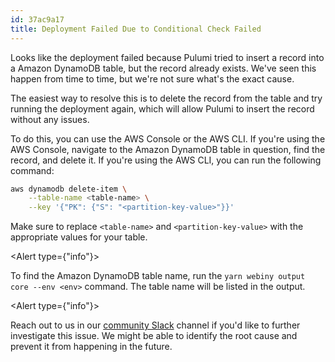```yaml
---
id: 37ac9a17
title: Deployment Failed Due to Conditional Check Failed
---
```


Looks like the deployment failed because Pulumi tried to insert a record into a Amazon DynamoDB table, but the record already exists. We've seen this happen from time to time, but we're not sure what's the exact cause.

The easiest way to resolve this is to delete the record from the table and try running the deployment again, which will allow Pulumi to insert the record without any issues.

To do this, you can use the AWS Console or the AWS CLI. If you're using the AWS Console, navigate to the Amazon DynamoDB table in question, find the record, and delete it. If you're using the AWS CLI, you can run the following command:

```bash
aws dynamodb delete-item \
    --table-name <table-name> \
    --key '{"PK": {"S": "<partition-key-value>"}}'
```

Make sure to replace `<table-name>` and `<partition-key-value>` with the appropriate values for your table.

<Alert type={"info"}>

  To find the Amazon DynamoDB table name, run the `yarn webiny output core --env <env>` command. The table name will be listed in the output.
  
</Alert>

<Alert type={"info"}>

  Reach out to us in our [community Slack](https://www.webiny.com/slack) channel if you'd like to further investigate this issue. We might be able to identify the root cause and prevent it from happening in the future.
  
</Alert>




